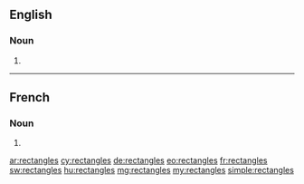 ==English==

===Noun===
{{head|en|plural}}

# {{plural of|rectangle|lang=en|nocat=1}}

----

==French==

===Noun===
{{head|fr|plural}}

# {{plural of|rectangle|lang=fr|nocat=1}}

[[ar:rectangles]]
[[cy:rectangles]]
[[de:rectangles]]
[[eo:rectangles]]
[[fr:rectangles]]
[[sw:rectangles]]
[[hu:rectangles]]
[[mg:rectangles]]
[[my:rectangles]]
[[simple:rectangles]]